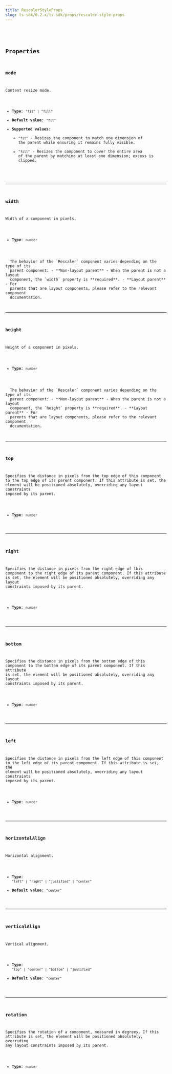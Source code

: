 ```yaml
---
title: RescalerStyleProps
slug: ts-sdk/0.2.x/ts-sdk/props/rescaler-style-props
---
```



<CollapsibleDetails summaryTitle="Type definitions" open>
  <Code
    code={`
type RescalerStyleProps = {
  mode?: "fit" | "fill";
  horizontalAlign?: "left" | "right" | "justified" | "center";
  verticalAlign?: "top" | "center" | "bottom" | "justified";
  width?: number;
  height?: number;
  top?: number;
  left?: number;
  bottom?: number;
  right?: number;
  rotation?: number;
}
`}
    lang="tsx"
  />
</CollapsibleDetails>

## Properties

### mode

Content resize mode.

* **Type**: `"fit" | "fill"`
* **Default value**: `"fit"`
* **Supported values**:
  * `"fit"` - Resizes the component to match one dimension of the parent while ensuring it remains fully visible.
  * `"fill"` - Resizes the component to cover the entire area of the parent by matching at least one dimension; excess is clipped.

***

### width

Width of a component in pixels.

* **Type**: `number`

<Aside type="caution">
  The behavior of the `Rescaler` component varies depending on the type of its
  parent component: - **Non-layout parent** - When the parent is not a layout
  component, the `width` property is **required**. - **Layout parent** - For
  parents that are layout components, please refer to the relevant component
  documentation.
</Aside>

***

### height

Height of a component in pixels.

* **Type**: `number`

<Aside type="caution">
  The behavior of the `Rescaler` component varies depending on the type of its
  parent component: - **Non-layout parent** - When the parent is not a layout
  component, the `height` property is **required**. - **Layout parent** - For
  parents that are layout components, please refer to the relevant component
  documentation.
</Aside>

***

### top

Specifies the distance in pixels from the top edge of this component to the top edge of its parent component. If this attribute is set, the element will be positioned absolutely, overriding any layout constraints imposed by its parent.

* **Type**: `number`

***

### right

Specifies the distance in pixels from the right edge of this component to the right edge of its parent component. If this attribute is set, the element will be positioned absolutely, overriding any layout constraints imposed by its parent.

* **Type**: `number`

***

### bottom

Specifies the distance in pixels from the bottom edge of this component to the bottom edge of its parent component. If this attribute is set, the element will be positioned absolutely, overriding any layout constraints imposed by its parent.

* **Type**: `number`

***

### left

Specifies the distance in pixels from the left edge of this component to the left edge of its parent component. If this attribute is set, the element will be positioned absolutely, overriding any layout constraints imposed by its parent.

* **Type**: `number`

***

### horizontalAlign

Horizontal alignment.

* **Type**: `"left" | "right" | "justified" | "center"`
* **Default value**: `"center"`

***

### verticalAlign

Vertical alignment.

* **Type**: `"top" | "center" | "bottom" | "justified"`
* **Default value**: `"center"`

***

### rotation

Specifies the rotation of a component, measured in degrees. If this attribute is set, the element will be positioned absolutely, overriding any layout constraints imposed by its parent.

* **Type**: `number`
